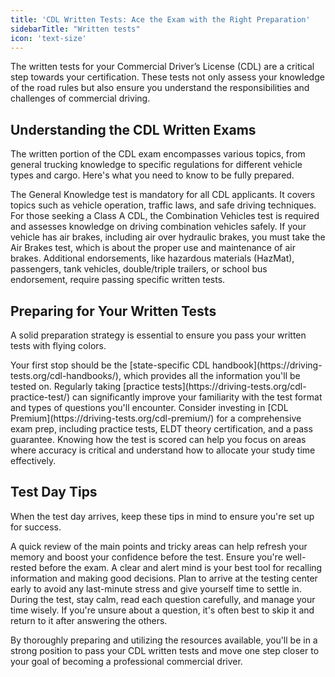 ```yaml
---
title: 'CDL Written Tests: Ace the Exam with the Right Preparation'
sidebarTitle: "Written tests"
icon: 'text-size'
---
```


The written tests for your Commercial Driver’s License (CDL) are a critical step towards your certification. These tests not only assess your knowledge of the road rules but also ensure you understand the responsibilities and challenges of commercial driving.

## Understanding the CDL Written Exams

The written portion of the CDL exam encompasses various topics, from general trucking knowledge to specific regulations for different vehicle types and cargo. Here's what you need to know to be fully prepared.

<AccordionGroup>

<Accordion title="General Knowledge Test">
The General Knowledge test is mandatory for all CDL applicants. It covers topics such as vehicle operation, traffic laws, and safe driving techniques.
</Accordion>

<Accordion title="Combination Vehicles Test">
For those seeking a Class A CDL, the Combination Vehicles test is required and assesses knowledge on driving combination vehicles safely.
</Accordion>

<Accordion title="Air Brakes Test">
If your vehicle has air brakes, including air over hydraulic brakes, you must take the Air Brakes test, which is about the proper use and maintenance of air brakes.
</Accordion>

<Accordion title="Special Endorsement Tests">
Additional endorsements, like hazardous materials (HazMat), passengers, tank vehicles, double/triple trailers, or school bus endorsement, require passing specific written tests.
</Accordion>

</AccordionGroup>

## Preparing for Your Written Tests

A solid preparation strategy is essential to ensure you pass your written tests with flying colors.

<AccordionGroup>

<Accordion title="Study the CDL Handbook">
Your first stop should be the [state-specific CDL handbook](https://driving-tests.org/cdl-handbooks/), which provides all the information you'll be tested on.
</Accordion>

<Accordion title="Take Practice Tests">
Regularly taking [practice tests](https://driving-tests.org/cdl-practice-test/) can significantly improve your familiarity with the test format and types of questions you'll encounter.
</Accordion>

<Accordion title="Use Premium Study Resources">
Consider investing in [CDL Premium](https://driving-tests.org/cdl-premium/) for a comprehensive exam prep, including practice tests, ELDT theory certification, and a pass guarantee.
</Accordion>

<Accordion title="Understand the Scoring System">
Knowing how the test is scored can help you focus on areas where accuracy is critical and understand how to allocate your study time effectively.
</Accordion>

</AccordionGroup>

## Test Day Tips

When the test day arrives, keep these tips in mind to ensure you're set up for success.

<AccordionGroup>

<Accordion title="Review Key Concepts">
A quick review of the main points and tricky areas can help refresh your memory and boost your confidence before the test.
</Accordion>

<Accordion title="Get Adequate Rest">
Ensure you're well-rested before the exam. A clear and alert mind is your best tool for recalling information and making good decisions.
</Accordion>

<Accordion title="Arrive Early">
Plan to arrive at the testing center early to avoid any last-minute stress and give yourself time to settle in.
</Accordion>

<Accordion title="Stay Calm and Focused">
During the test, stay calm, read each question carefully, and manage your time wisely. If you're unsure about a question, it's often best to skip it and return to it after answering the others.
</Accordion>

</AccordionGroup>

By thoroughly preparing and utilizing the resources available, you'll be in a strong position to pass your CDL written tests and move one step closer to your goal of becoming a professional commercial driver.
